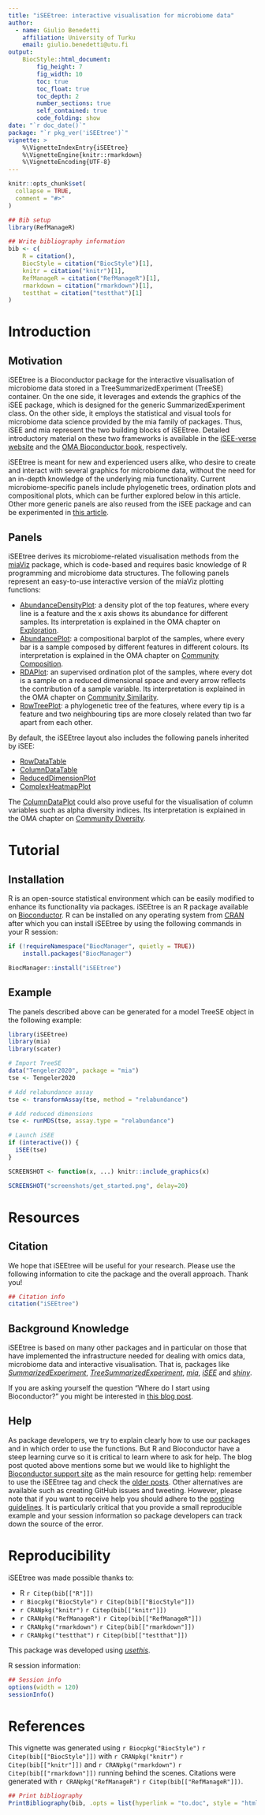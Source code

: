 ```yaml
---
title: "iSEEtree: interactive visualisation for microbiome data"
author: 
  - name: Giulio Benedetti
    affiliation: University of Turku
    email: giulio.benedetti@utu.fi
output:
    BiocStyle::html_document:
        fig_height: 7
        fig_width: 10
        toc: true
        toc_float: true
        toc_depth: 2
        number_sections: true
        self_contained: true
        code_folding: show
date: "`r doc_date()`"
package: "`r pkg_ver('iSEEtree')`"
vignette: >
    %\VignetteIndexEntry{iSEEtree}
    %\VignetteEngine{knitr::rmarkdown}
    %\VignetteEncoding{UTF-8}
---
```


```r
knitr::opts_chunk$set(
  collapse = TRUE,
  comment = "#>"
)
```

```r
## Bib setup
library(RefManageR)

## Write bibliography information
bib <- c(
    R = citation(),
    BiocStyle = citation("BiocStyle")[1],
    knitr = citation("knitr")[1],
    RefManageR = citation("RefManageR")[1],
    rmarkdown = citation("rmarkdown")[1],
    testthat = citation("testthat")[1]
)
```

# Introduction

## Motivation

iSEEtree is a Bioconductor package for the interactive visualisation of
microbiome data stored in a TreeSummarizedExperiment (TreeSE) container. On the
one side, it leverages and extends the graphics of the iSEE package, which is
designed for the generic SummarizedExperiment class. On the other side, it
employs the statistical and visual tools for microbiome data science provided by
the mia family of packages. Thus, iSEE and mia represent the two building blocks
of iSEEtree. Detailed introductory material on these two frameworks is available
in the [iSEE-verse website](https://isee.github.io/) and the
[OMA Bioconductor book](https://microbiome.github.io/OMA/docs/devel/),
respectively.

iSEEtree is meant for new and experienced users alike, who desire to create and
interact with several graphics for microbiome data, without the need for an
in-depth knowledge of the underlying mia functionality. Current
microbiome-specific panels include phylogenetic trees, ordination plots and compositional plots, which can be further explored below in this article. Other
more generic panels are also reused from the iSEE package and can be
experimented in [this article](https://isee.github.io/iSEE/articles/basic.html).

## Panels

iSEEtree derives its microbiome-related visualisation methods from the
[miaViz](https://microbiome.github.io/miaViz/) package, which is code-based and
requires basic knowledge of R programming and microbiome data structures. The
following panels represent an easy-to-use interactive version of the miaViz
plotting functions:

- [AbundanceDensityPlot](https://microbiome.github.io/iSEEtree/reference/AbundanceDensityPlot.html):
  a density plot of the top features, where every line is a feature and the x
  axis shows its abundance for different samples. Its interpretation is
  explained in the OMA chapter on
  [Exploration](https://microbiome.github.io/OMA/docs/devel/pages/12_quality_control.html).
- [AbundancePlot](https://microbiome.github.io/iSEEtree/reference/AbundancePlot.html):
  a compositional barplot of the samples, where every bar is a sample composed
  by different features in different colours. Its interpretation is explained
  in the OMA chapter on
  [Community Composition](https://microbiome.github.io/OMA/docs/devel/pages/21_microbiome_community.html).
- [RDAPlot](https://microbiome.github.io/iSEEtree/reference/RDAPlot.html): an
  supervised ordination plot of the samples, where every dot is a sample on a
  reduced dimensional space and every arrow reflects the contribution of a
  sample variable. Its interpretation is explained in the OMA chapter on
  [Community Similarity](https://microbiome.github.io/OMA/docs/devel/pages/20_beta_diversity.html).
- [RowTreePlot](https://microbiome.github.io/iSEEtree/reference/RowTreePlot.html):
  a phylogenetic tree of the features, where every tip is a feature and two
  neighbouring tips are more closely related than two far apart from each other.

By default, the iSEEtree layout also includes the following panels inherited by
iSEE:

- [RowDataTable](https://isee.github.io/iSEE/articles/basic.html#row-data-tables)
- [ColumnDataTable](https://isee.github.io/iSEE/articles/basic.html#column-data-tables)
- [ReducedDimensionPlot](https://isee.github.io/iSEE/articles/basic.html#reduced-dimension-plots)
- [ComplexHeatmapPlot](https://isee.github.io/iSEE/articles/basic.html#heat-maps)

The [ColumnDataPlot](https://isee.github.io/iSEE/articles/basic.html#coldataplot)
could also prove useful for the visualisation of column variables such as
alpha diversity indices. Its interpretation is explained in the OMA chapter on
[Community Diversity](https://microbiome.github.io/OMA/docs/devel/pages/14_alpha_diversity.html).

# Tutorial

## Installation
R is an open-source statistical environment which can be easily modified to
enhance its functionality via packages. iSEEtree is an R package available on
[Bioconductor](https://bioconductor.org/). R can be installed on any operating
system from [CRAN](https://cran.r-project.org/) after which you can install
iSEEtree by using the following commands in your R session:

```r
if (!requireNamespace("BiocManager", quietly = TRUE))
    install.packages("BiocManager")

BiocManager::install("iSEEtree")
```

## Example

The panels described above can be generated for a model TreeSE object in the
following example:

```r
library(iSEEtree)
library(mia)
library(scater)

# Import TreeSE
data("Tengeler2020", package = "mia")
tse <- Tengeler2020

# Add relabundance assay
tse <- transformAssay(tse, method = "relabundance")

# Add reduced dimensions
tse <- runMDS(tse, assay.type = "relabundance")

# Launch iSEE
if (interactive()) {
  iSEE(tse)
}
```

```r
SCREENSHOT <- function(x, ...) knitr::include_graphics(x)
```

```r
SCREENSHOT("screenshots/get_started.png", delay=20)
```

# Resources

## Citation

We hope that iSEEtree will be useful for your research. Please use the following information to cite the package and the overall approach. Thank you!

```r
## Citation info
citation("iSEEtree")
```

## Background Knowledge

iSEEtree is based on many other packages and in particular on those that have implemented the infrastructure needed for dealing with omics data, microbiome
data and interactive visualisation. That is, packages like
[_SummarizedExperiment_](https://bioconductor.org/packages/3.18/bioc/html/SummarizedExperiment.html),
[_TreeSummarizedExperiment_](https://bioconductor.org/packages/3.18/bioc/html/TreeSummarizedExperiment.html),
[_mia_](https://bioconductor.org/packages/3.18/bioc/html/mia.html),
[_iSEE_](https://bioconductor.org/packages/3.18/bioc/html/iSEE.html) and
[_shiny_](https://cran.r-project.org/web/packages/shiny/).

If you are asking yourself the question “Where do I start using Bioconductor?”
you might be interested in
[this blog post](https://lcolladotor.github.io/2014/10/16/startbioc/#.VkOKbq6rRuU).

## Help

As package developers, we try to explain clearly how to use our packages and in
which order to use the functions. But R and Bioconductor have a steep learning
curve so it is critical to learn where to ask for help. The blog post quoted
above mentions some but we would like to highlight the
[Bioconductor support site](https://support.bioconductor.org/) as the main
resource for getting help: remember to use the iSEEtree tag and check the
[older posts](https://support.bioconductor.org/t/iSEEtree/). Other alternatives
are available such as creating GitHub issues and tweeting. However, please note
that if you want to receive help you should adhere to the
[posting guidelines](https://www.bioconductor.org/help/support/posting-guide/).
It is particularly critical that you provide a small reproducible example and
your session information so package developers can track down the source of the
error.

# Reproducibility

iSEEtree was made possible thanks to:

- R `r Citep(bib[["R"]])`
- `r Biocpkg("BiocStyle")` `r Citep(bib[["BiocStyle"]])`
- `r CRANpkg("knitr")` `r Citep(bib[["knitr"]])`
- `r CRANpkg("RefManageR")` `r Citep(bib[["RefManageR"]])`
- `r CRANpkg("rmarkdown")` `r Citep(bib[["rmarkdown"]])`
- `r CRANpkg("testthat")` `r Citep(bib[["testthat"]])`

This package was developed using
[_usethis_](https://cran.r-project.org/web/packages/usethis/).

R session information:

```r
## Session info
options(width = 120)
sessionInfo()
```

# References

This vignette was generated using `r Biocpkg("BiocStyle")` `r Citep(bib[["BiocStyle"]])`
with `r CRANpkg("knitr")` `r Citep(bib[["knitr"]])` and `r CRANpkg("rmarkdown")` `r Citep(bib[["rmarkdown"]])` running behind the scenes. Citations were generated with `r CRANpkg("RefManageR")` `r Citep(bib[["RefManageR"]])`.

```r
## Print bibliography
PrintBibliography(bib, .opts = list(hyperlink = "to.doc", style = "html"))
```
